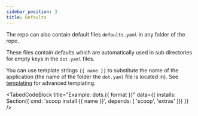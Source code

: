 ```yaml
---
sidebar_position: 3
title: Defaults
---
```


The repo can also contain default files `defaults.yaml` in any folder of the repo.

These files contain defaults which are automatically used in sub directories for empty keys in the `dot.yaml` files.

You can use template strings `{{ name }}` to substitute the name of the application (the name of the folder the `dot.yaml` file is located in). See [templating](templating.md) for advanced templating.

<TabedCodeBlock title="Example: dots.{{ format }}"
  data={{
  installs: Section({
    cmd: 'scoop install {{ name }}',
    depends: [
      'scoop',
      'extras'
    ]})
  }} />

